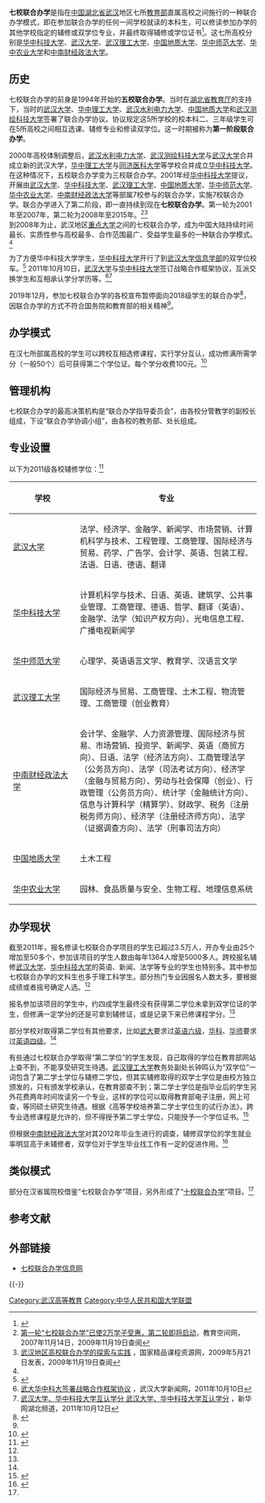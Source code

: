 '''七校联合办学'''是指在[[中国|中国]][[湖北省|湖北省]][[武汉市|武汉]]地区七所[[中华人民共和国教育部|教育部]]直属高校之间施行的一种联合办学模式，即在参加联合办学的任何一间学校就读的本科生，可以修读参加办学的其他学校指定的辅修或双学位专业，并最终取得辅修或学位证书<ref name="#1">{{cite web |title=武大回应“七校暂停联合办学”：正与教育部门沟通期待继续进行 |website=https://www.guancha.cn/politics/2019_12_05_527428.shtml?s=zwyxgtjbt}}</ref>。这七所高校分别是[[华中科技大学|华中科技大学]]、[[武汉大学|武汉大学]]、[[武汉理工大学|武汉理工大学]]、[[中国地质大学|中国地质大学]]、[[华中师范大学|华中师范大学]]、[[华中农业大学|华中农业大学]]和[[中南财经政法大学|中南财经政法大学]]。

==历史==
七校联合办学的前身是1994年开始的'''五校联合办学'''。当时在[[湖北省教育厅|湖北省教育厅]]的支持下，当时的[[武汉大学|武汉大学]]、[[华中理工大学|华中理工大学]]、[[武汉水利电力大学|武汉水利电力大学]]、[[中国地质大学|中国地质大学]]和[[武汉测绘科技大学|武汉测绘科技大学]]签署了联合办学协议。协议规定这5所学校的校本科二、三年级学生可在5所高校之间相互选课、辅修专业和修读双学位。这一时期被称为'''第一阶段联合办学'''。

2000年高校体制调整后，[[武汉水利电力大学|武汉水利电力大学]]、[[武汉测绘科技大学|武汉测绘科技大学]]与[[武汉大学|武汉大学]]合并成立新的武汉大学，[[华中理工大学|华中理工大学]]与[[同济医科大学|同济医科大学]]等学校合并成立[[华中科技大学|华中科技大学]]。在这种情况下，五校联合办学变为三校联合办学。2001年经[[华中科技大学|华中科技大学]]提议，开展由[[武汉大学|武汉大学]]、[[华中科技大学|华中科技大学]]、[[武汉理工大学|武汉理工大学]]、[[中国地质大学|中国地质大学]]、[[华中师范大学|华中师范大学]]、[[华中农业大学|华中农业大学]]、[[中南财经政法大学|中南财经政法大学]]等部属7校参与的联合办学，实施7校联合办学。联合办学进入了第二阶段，即一直持续到现在'''七校联合办学'''。第一轮为2001年至2007年，第二轮为2008年至2015年。<ref>[http://www.eduzg.cn/Html/gdjyxw/2007-11/14/200711141000622.shtml 第一轮“七校联合办学”已使2万学子受惠，第二轮即将启动]{{dead link|date=2017年11月 |bot=InternetArchiveBot |fix-attempted=yes }}，教育空间网，2007年11月14日，2009年11月19日查阅</ref><ref name="#2">[http://www.jingpinke.com/xpe/portal/5b076385-11d6-1000-9287-bd80a6bd4b60?uuid=58eee0bb-1216-1000-9cc6-1cdc1febd383 武汉地区高校联合办学的探索与实践] {{Wayback|url=http://www.jingpinke.com/xpe/portal/5b076385-11d6-1000-9287-bd80a6bd4b60?uuid=58eee0bb-1216-1000-9cc6-1cdc1febd383 |date=20140202154943 }}，国家精品课程资源网，2009年5月21日发表，2009年11月19日查阅</ref><br />
到2008年为止，武汉地区[[重点大学|重点大学]]之间的七校联合办学，成为中国大陆持续时间最长、实质性参与高校最多、合作范围最广、受益学生最多的一种联合办学模式。<ref name="#2"/>

为了方便华中科技大学学生，[[华中科技大学|华中科技大学]]开行了到[[武汉大学|武汉大学]][[武汉大学信息学部|信息学部]]的双学位校车。<ref name="华科到武大有了双学位校车">{{cite web |url = http://news.cnxianzai.com/2012/03/386967.html |title = 华科到武大有了双学位校车 |accessdate = 2012-03-07 |deadurl = yes |archiveurl = https://web.archive.org/web/20150622085335/http://news.cnxianzai.com/2012/03/386967.html |archivedate = 2015-06-22 }}</ref> 2011年10月10日，[[武汉大学|武汉大学]]与[[华中科技大学|华中科技大学]]签订战略合作框架协议，互派交换学生和互相承认学分学历等。<ref>[http://news.whu.edu.cn/003/2011-10-10/11930.html 武大华中科大签署战略合作框架协议] {{Wayback|url=http://news.whu.edu.cn/003/2011-10-10/11930.html |date=20111214135632 }}，武汉大学新闻网，2011年10月10日</ref><ref>[http://www.hb.xinhuanet.com/newscenter/2011-10/12/content_23879009.htm 武汉大学、华中科技大学互认学分 武汉大学、华中科技大学互认学分] {{Wayback|url=http://www.hb.xinhuanet.com/newscenter/2011-10/12/content_23879009.htm |date=20120512224036 }}，新华网湖北频道，2011年10月12日</ref>

2019年12月，参加七校联合办学的各校宣布暂停面向2018级学生的联合办学<ref>{{cite web |title=广州日报：但愿叫停“七校联合办学”只是“稍息” |website=http://opinion.people.com.cn/n1/2019/1206/c1003-31493053.html}}</ref>，因联合办学的方式不符合国务院和教育部的相关精神<ref name="#1"/>。

==办学模式==
在汉七所部属高校的学生可以跨校互相选修课程，实行学分互认，成功修满所需学分（一般50个）后可获得第二个学位证。每个学分收费100元。<ref name="武汉高校近四成辅修大学生没拿到双学位">{{cite web | url=http://edu.cnhubei.com/?action-viewnews-itemid-58562 | title=武汉高校近四成辅修大学生没拿到双学位 | accessdate=2012-01-26 }}{{Dead link|date=2020年7月 |bot=InternetArchiveBot |fix-attempted=yes }}</ref>
==管理机构==
七校联合办学的最高决策机构是“联合办学指导委员会”，由各校分管教学的副校长组成，下设“联合办学协调小组”，由各校的教务部、处长组成。
       
==专业设置==
以下为2011级各校辅修学位：<ref name="	[2011]级辅修专业列表">{{cite web | url=http://ut7.ccnu.edu.cn/MajorLst.asp | title=2011级辅修专业列表 | accessdate=2013-02-17 | archive-date=2013-07-02 | archive-url=https://web.archive.org/web/20130702033939/http://ut7.ccnu.edu.cn/MajorLst.asp | dead-url=no }}</ref>
{| class="wikitable"
|-
! width=120px|学校 !! 专业
|-
| [[武汉大学|武汉大学]] || 法学、经济学、金融学、新闻学、市场营销、计算机科学与技术、工程管理、工商管理、国际经济与贸易、药学、广告学、会计学、英语、包装工程、法语、日语、德语、翻译
|-
| [[华中科技大学|华中科技大学]] || 计算机科学与技术、日语、英语、建筑学、公共事业管理、工商管理、德语、哲学、翻译（英语）、金融学、法学（知识产权方向）、光电信息工程、广播电视新闻学
|-
| [[华中师范大学|华中师范大学]] || 心理学、英语语言文学、教育学、汉语言文学
|-
| [[武汉理工大学|武汉理工大学]] || 国际经济与贸易、工商管理、土木工程、物流管理、工商管理（创业教育）
|-
| [[中南财经政法大学|中南财经政法大学]] || 会计学、金融学、人力资源管理、国际经济与贸易、市场营销、投资学、新闻学、英语（商贸方向）、日语、法学（经济法方向）、工商管理法学（公务员方向）、法学（司法考试方向）、经济学（金融与贸易方向）、劳动与社会保障（创业）、行政管理（公务员方向）、统计学（金融统计方向）、信息与计算科学（精算学）、财政学、税务（注册税务师方向）、经济学（注册经济师方向）、法学（证据调查方向）、法学（刑事司法方向）
|-
| [[中国地质大学|中国地质大学]] || 土木工程
|-
| [[华中农业大学|华中农业大学]] || 园林、食品质量与安全、生物工程、地理信息系统
|}

==办学现状==
截至2011年，报名修读七校联合办学项目的学生已超过3.5万人，开办专业由25个增加至50多个，参加该项目的学生人数由每年1364人增至5000多人。跨校报名辅修[[武汉大学|武汉大学]]、[[华中科技大学|华中科技大学]]的英语、新闻、法学等专业的学生也特别多。其中参加七校联合办学的文科生也多于理工科学生。部分热门专业因报名人数太多，要根据成绩或者摇号确定人选。<ref name="武汉高校近四成辅修大学生没拿到双学位" />

报名参加该项目的学生中，约四成学生最终没有获得第二学位未拿到双学位证的学生，但修满一定学分的还是可拿到辅修证，或是记录下来已修课程学分。<ref name="武汉高校近四成辅修大学生没拿到双学位" />

部分学校对取得第二学位有其他要求，比如[[武大|武大]]要求过[[全国大学英语四、六级考试|英语六级]]，[[华科|华科]]、[[华师|华师]]要求过[[全国大学英语四、六级考试|英语四级]]。<ref name="武汉高校近四成辅修大学生没拿到双学位" />

有些通过七校联合办学取得“第二学位”的学生发现，自己取得的学位在教育部网站上查不到，不能享受研究生待遇。[[武汉理工大学|武汉理工大学]]教务处副处长钟鸣认为“双学位”一词包含了第二学士学位与辅修二学位，但其实辅修取得的双学士学位是由校方独立颁发的，只有颁发学校承认，在教育部查不到；第二学士学位是指毕业后的学生另外花费两年时间攻读另一个专业，这样的学位可以取得教育部电子注册，网上可查，等同硕士研究生待遇。根据《高等学校培养第二学士学位生的试行办法》，跨专业选修课程是允许的，但不得授予第二学士学位，只能授予一个学位证书。<ref name="跨校“双学位” 变成鸡肋？">{{cite web| url=http://news.cnxianzai.com/2012/12/456797.html| title=跨校“双学位” 变成鸡肋？| accessdate=2012-12-10| deadurl=yes| archiveurl=https://web.archive.org/web/20130111104352/http://news.cnxianzai.com/2012/12/456797.html| archivedate=2013-01-11}}</ref>

但根据[[中南财经政法大学|中南财经政法大学]]对其2012年毕业生进行的调查，辅修双学位的学生就业率明显高于未辅修者，双学位对于学生毕业找工作有一定的促进作用。<ref name="男生在就业中无明显性别优势">{{cite web | url = http://news.cnxianzai.com/2013/05/494240.html | title = 男生在就业中无明显性别优势 | accessdate = 2013-05-16 | quote = 该校2012届本科毕业生过半辅修了双学位，双学位的毕业生签约率为67.12%，而未辅修双学位的毕业生签约率为59.77%，辅修双学位对大学生就业有明显促进作用。 | archive-url = https://web.archive.org/web/20150622110803/http://news.cnxianzai.com/2013/05/494240.html | archive-date = 2015-06-22 | dead-url = yes }}</ref>

== 类似模式 ==
部分在汉省属院校借鉴“七校联合办学”项目，另外形成了“[[十校联合办学|十校联合办学]]”项目。<ref name="武汉高校近四成辅修大学生没拿到双学位" />

== 参考文献 ==
{{Reflist|2}}

== 外部链接 ==
* [https://web.archive.org/web/20091217144535/http://ut7.ccnu.edu.cn/ 七校联合办学信息网]

{{-}}
{{七校联合}}

[[Category:武汉高等教育|Category:武汉高等教育]]
[[Category:中华人民共和国大学联盟|Category:中华人民共和国大学联盟]]